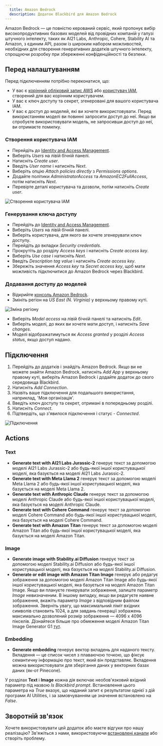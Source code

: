 ```yaml
---
  title: Amazon Bedrock
  description: Додаток Blackbird для Amazon Bedrock
---
```


<LinkCard title="Переглянути на Github" target="_blank" href="https://github.com/bb-io/AmazonBedrock" icon="github" />

Amazon Bedrock — це повністю керований сервіс, який пропонує вибір високопродуктивних базових моделей від провідних компаній у галузі штучного інтелекту, таких як AI21 Labs, Anthropic, Cohere, Stability AI та Amazon, з єдиним API, разом із широким набором можливостей, необхідних для створення генеративних додатків штучного інтелекту, спрощуючи розробку при збереженні конфіденційності та безпеки.

## Перед налаштуванням

Перед підключенням потрібно переконатися, що:

- У вас є [корінний обліковий запис AWS](https://docs.aws.amazon.com/IAM/latest/UserGuide/id_root-user.html) або [користувач IAM](https://docs.aws.amazon.com/IAM/latest/UserGuide/introduction_identity-management.html), створений для вас корінним користувачем.
- У вас є ключ доступу та секрет, згенеровані для вашого користувача IAM.
- У вас є доступ до моделей, які ви хочете використовувати. Перед використанням моделі ви повинні запросити доступ до неї. Якщо ви спробуєте використовувати модель, не запросивши доступ до неї, ви отримаєте помилку.

### Створення користувача IAM

- Перейдіть до [Identity and Access Management](https://console.aws.amazon.com/iamv2/home).
- Виберіть _Users_ на лівій бічній панелі.
- Натисніть _Create user_.
- Введіть _User name_ і натисніть _Next_.
- Виберіть опцію _Attach policies directly_ з _Permissions options_.
- Додайте політики _AdministratorAccess_ та _AmazonEC2FullAccess_, потім натисніть _Next_.
- Перевірте деталі користувача та дозволи, потім натисніть _Create user_.

![Створення користувача IAM](https://raw.githubusercontent.com/bb-io/AmazonBedrock/main/image/README/iam_user_creation.png)

### Генерування ключа доступу

- Перейдіть до [Identity and Access Management](https://console.aws.amazon.com/iamv2/home).
- Виберіть _Users_ на лівій бічній панелі.
- Виберіть користувача, для якого ви хочете згенерувати ключ доступу.
- Перейдіть до вкладки _Security credentials_.
- Прокрутіть до розділу _Access keys_ і натисніть _Create access key_.
- Виберіть _Use case_ і натисніть _Next_.
- Введіть _Description tag value_ і натисніть _Create access key_.
- Збережіть значення _Access key_ та _Secret access key_, щоб мати можливість підключитися до Amazon Bedrock через Blackbird.

### Додавання доступу до моделей

- Відкрийте [консоль Amazon Bedrock](https://console.aws.amazon.com/bedrock).
- Змініть регіон на _US East (N. Virginia)_ у верхньому правому куті.

![Зміна регіону](https://raw.githubusercontent.com/bb-io/AmazonBedrock/main/image/README/region.png)

- Виберіть _Model access_ на лівій бічній панелі та натисніть _Edit_.
- Виберіть моделі, до яких ви хочете мати доступ, і натисніть _Save changes_.
- Моделі відображатимуться як _Access granted_ у розділі _Access status_, якщо доступ надано.

## Підключення

1. Перейдіть до додатків і знайдіть Amazon Bedrock. Якщо ви не можете знайти Amazon Bedrock, натисніть _Add App_ у верхньому правому куті, виберіть Amazon Bedrock і додайте додаток до свого середовища Blackbird.
2. Натисніть _Add Connection_.
3. Назвіть ваше підключення для подальшого використання, наприклад, 'Моя організація'.
4. Введіть ключ доступу та секрет, отримані в попередньому розділі.
5. Натисніть _Connect_.
6. Підтвердіть, що з'явилося підключення і статус - _Connected_.

![Підключення](https://raw.githubusercontent.com/bb-io/AmazonBedrock/main/image/README/connecting.png)

## Actions

### Text

- **Generate text with AI21 Labs Jurassic-2** генерує текст за допомогою моделі AI21 Labs Jurassic-2 або будь-якої іншої користувацької моделі, яка базується на моделі AI21 Labs Jurassic-2.
- **Generate text with Meta Llama 2** генерує текст за допомогою моделі Meta Llama 2 або будь-якої іншої користувацької моделі, яка базується на моделі Meta Llama 2.
- **Generate text with Anthropic Claude** генерує текст за допомогою моделі Anthropic Claude або будь-якої іншої користувацької моделі, яка базується на моделі Anthropic Claude.
- **Generate text with Cohere Command** генерує текст за допомогою моделі Cohere Command або будь-якої іншої користувацької моделі, яка базується на моделі Cohere Command.
- **Generate text with Amazon Titan** генерує текст за допомогою моделі Amazon Titan або будь-якої іншої користувацької моделі, яка базується на моделі Amazon Titan.

### Image

- **Generate image with Stability.ai Diffusion** генерує текст за допомогою моделі Stability.ai Diffusion або будь-якої іншої користувацької моделі, яка базується на моделі Stability.ai Diffusion.
- **Generate or edit image with Amazon Titan Image** генерує або редагує зображення за допомогою моделі Amazon Titan Image або будь-якої іншої користувацької моделі, яка базується на моделі Amazon Titan Image. Якщо ви плануєте генерувати зображення, залиште параметр _Image_ невизначеним. В іншому випадку, якщо ви редагуєте наявне зображення, вкажіть параметр _Image_ з відповідним файлом зображення. Зверніть увагу, що максимальний ліміт вхідних символів становить 1024, а для завдань генерації зображень максимально дозволений розмір зображення — 4096 x 4096 пікселів. Дізнайтеся більше про обмеження моделі Amazon Titan Image Generator G1 [тут](https://docs.aws.amazon.com/bedrock/latest/userguide/titan-image-models.html).

### Embedding

- **Generate embedding** генерує вектор вкладень для наданого тексту. Вкладення — це список чисел з плаваючою точкою, що фіксує семантичну інформацію про текст, який він представляє. Вкладення можна використовувати для зберігання даних у векторних базах даних (як-от Pinecone).

У розділах **Text** і **Image** кожна дія включає необов'язковий вхідний параметр під назвою _Is Blackbird prompt_. Встановлення цього параметра на _True_ вказує, що наданий запит є результатом однієї з дій програми AI Utilities, і за замовчуванням це значення встановлено на _False_.

## Зворотній зв'язок

Хочете використовувати цей додаток або маєте відгуки про нашу реалізацію? Зв'яжіться з нами, використовуючи [встановлені канали](https://www.blackbird.io/) або створіть проблему.